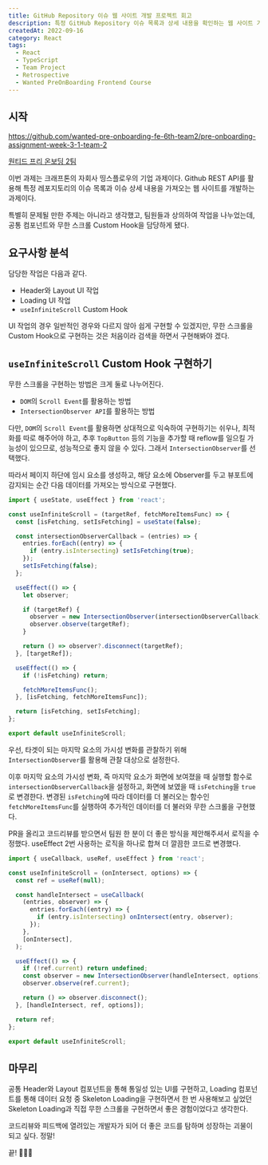 ---
title: GitHub Repository 이슈 웹 사이트 개발 프로젝트 회고
description: 특정 GitHub Repository 이슈 목록과 상세 내용을 확인하는 웹 사이트 기업 과제
createdAt: 2022-09-16
category: React
tags:
  - React
  - TypeScript
  - Team Project
  - Retrospective
  - Wanted PreOnBoarding Frontend Course
---

## 시작

https://github.com/wanted-pre-onboarding-fe-6th-team2/pre-onboarding-assignment-week-3-1-team-2

[원티드 프리 온보딩 2팀](https://github-issue-viewer-team2.netlify.app/)

이번 과제는 크래프톤의 자회사 띵스플로우의 기업 과제이다. Github REST API를 활용해 특정 레포지토리의 이슈 목록과 이슈 상세 내용을 가져오는 웹 사이트를 개발하는 과제이다.

특별히 문제될 만한 주제는 아니라고 생각했고, 팀원들과 상의하여 작업을 나누었는데, 공통 컴포넌트와 무한 스크롤 Custom Hook을 담당하게 됐다.

## 요구사항 분석

담당한 작업은 다음과 같다.

- Header와 Layout UI 작업
- Loading UI 작업
- `useInfiniteScroll` Custom Hook

UI 작업의 경우 일반적인 경우와 다르지 않아 쉽게 구현할 수 있겠지만, 무한 스크롤을 Custom Hook으로 구현하는 것은 처음이라 검색을 하면서 구현해봐야 겠다.

## `useInfiniteScroll` Custom Hook 구현하기

무한 스크롤을 구현하는 방법은 크게 둘로 나누어진다.

- `DOM`의 `Scroll Event`를 활용하는 방법
- `IntersectionObserver API`를 활용하는 방법

다만, `DOM`의 `Scroll Event`를 활용하면 상대적으로 익숙하여 구현하기는 쉬우나, 최적화를 따로 해주어야 하고, 추후 `TopButton` 등의 기능을 추가할 때 reflow를 일으킬 가능성이 있으므로, 성능적으로 좋지 않을 수 있다. 그래서 `IntersectionObserver`를 선택했다.

따라서 페이지 하단에 임시 요소를 생성하고, 해당 요소에 Observer를 두고 뷰포트에 감지되는 순간 다음 데이터를 가져오는 방식으로 구현했다.

```jsx
import { useState, useEffect } from 'react';

const useInfiniteScroll = (targetRef, fetchMoreItemsFunc) => {
  const [isFetching, setIsFetching] = useState(false);

  const intersectionObserverCallback = (entries) => {
    entries.forEach((entry) => {
      if (entry.isIntersecting) setIsFetching(true);
    });
    setIsFetching(false);
  };

  useEffect(() => {
    let observer;

    if (targetRef) {
      observer = new IntersectionObserver(intersectionObserverCallback);
      observer.observe(targetRef);
    }

    return () => observer?.disconnect(targetRef);
  }, [targetRef]);

  useEffect(() => {
    if (!isFetching) return;

    fetchMoreItemsFunc();
  }, [isFetching, fetchMoreItemsFunc]);

  return [isFetching, setIsFetching];
};

export default useInfiniteScroll;
```

우선, 타겟이 되는 마지막 요소의 가시성 변화를 관찰하기 위해 `IntersectionObserver`를 활용해 관찰 대상으로 설정한다.

이후 마지막 요소의 가시성 변화, 즉 마지막 요소가 화면에 보여졌을 때 실행할 함수로 `intersectionObserverCallback`을 설정하고, 화면에 보였을 때 `isFetching`을 `true`로 변경한다. 변경된 `isFetching`에 따라 데이터를 더 불러오는 함수인 `fetchMoreItemsFunc`를 실행하여 추가적인 데이터를 더 불러와 무한 스크롤을 구현했다.

PR을 올리고 코드리뷰를 받으면서 팀원 한 분이 더 좋은 방식을 제안해주셔서 로직을 수정했다. useEffect 2번 사용하는 로직을 하나로 합쳐 더 깔끔한 코드로 변경했다.

```jsx
import { useCallback, useRef, useEffect } from 'react';

const useInfiniteScroll = (onIntersect, options) => {
  const ref = useRef(null);

  const handleIntersect = useCallback(
    (entries, observer) => {
      entries.forEach((entry) => {
        if (entry.isIntersecting) onIntersect(entry, observer);
      });
    },
    [onIntersect],
  );

  useEffect(() => {
    if (!ref.current) return undefined;
    const observer = new IntersectionObserver(handleIntersect, options);
    observer.observe(ref.current);

    return () => observer.disconnect();
  }, [handleIntersect, ref, options]);

  return ref;
};

export default useInfiniteScroll;
```

## 마무리

공통 Header와 Layout 컴포넌트을 통해 통일성 있는 UI를 구현하고, Loading 컴포넌트를 통해 데이터 요청 중 Skeleton Loading을 구현하면서 한 번 사용해보고 싶었던 Skeleton Loading과 직접 무한 스크롤을 구현하면서 좋은 경험이었다고 생각한다.

코드리뷰와 피드백에 열려있는 개발자가 되어 더 좋은 코드를 탐하며 성장하는 괴물이 되고 싶다. 정말!

끝! 🙋🏻‍♂️
